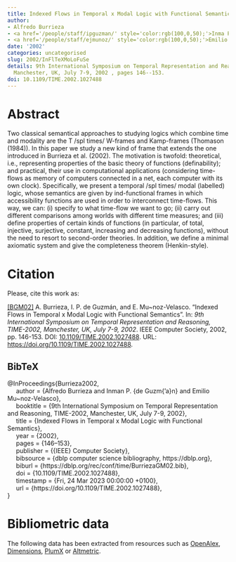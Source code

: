 ```yaml
---
title: Indexed Flows in Temporal x Modal Logic with Functional Semantics
author:
- Alfredo Burrieza
- <a href='/people/staff/ipguzman/' style='color:rgb(100,0,50);'>Inma P. de Guzmán</a>
- <a href='/people/staff/ejmunoz/' style='color:rgb(100,0,50);'>Emilio Muñoz Velasco</a>
date: '2002'
categories: uncategorised
slug: 2002/InFlTeXMoLoFuSe
details: 9th International Symposium on Temporal Representation and Reasoning, TIME-2002,
  Manchester, UK, July 7-9, 2002 , pages 146--153.
doi: 10.1109/TIME.2002.1027488
---
```




# Abstract


Two classical semantical approaches to studying logics which combine time and modality are the T /spl times/ W-frames and Kamp-frames (Thomason (1984)). In this paper we study a new kind of frame that extends the one introduced in Burrieza et al. (2002). The motivation is twofold: theoretical, i.e., representing properties of the basic theory of functions (definability); and practical, their use in computational applications (considering time-flows as memory of computers connected in a net, each computer with its own clock). Specifically, we present a temporal /spl times/ modal (labelled) logic, whose semantics are given by ind-functional frames in which accessibility functions are used in order to interconnect time-flows. This way, we can: (i) specify to what time-flow we want to go; (ii) carry out different comparisons among worlds with different time measures; and (iii) define properties of certain kinds of functions (in particular, of total, injective, surjective, constant, increasing and decreasing functions), without the need to resort to second-order theories. In addition, we define a minimal axiomatic system and give the completeness theorem (Henkin-style).








# Citation
Please, cite this work as:


<a name=bib-Burrieza2002></a>[[BGM02]](#cite-Burrieza2002) A. Burrieza, I. P. de Guzmán, and E. Mu~noz-Velasco. “Indexed Flows in Temporal x Modal Logic with Functional Semantics”. In: _9th International Symposium on Temporal Representation and Reasoning, TIME-2002, Manchester, UK, July 7-9, 2002_. IEEE Computer Society, 2002, pp. 146-153. DOI: [10.1109/TIME.2002.1027488](https://doi.org/10.1109%2FTIME.2002.1027488). URL: [https://doi.org/10.1109/TIME.2002.1027488](https://doi.org/10.1109/TIME.2002.1027488).

::: {.callout-note appearance="minimal" collapse=true}

## BibTeX

@InProceedings{Burrieza2002,<br>&nbsp;&nbsp;&nbsp;&nbsp;  author = {Alfredo Burrieza and Inman P. {de Guzm{\a'a}n} and Emilio Mu~noz-Velasco},<br>&nbsp;&nbsp;&nbsp;&nbsp;  booktitle = {9th International Symposium on Temporal Representation and Reasoning, TIME-2002, Manchester, UK, July 7-9, 2002},<br>&nbsp;&nbsp;&nbsp;&nbsp;  title = {Indexed Flows in Temporal x Modal Logic with Functional Semantics},<br>&nbsp;&nbsp;&nbsp;&nbsp;  year = {2002},<br>&nbsp;&nbsp;&nbsp;&nbsp;  pages = {146--153},<br>&nbsp;&nbsp;&nbsp;&nbsp;  publisher = {{IEEE} Computer Society},<br>&nbsp;&nbsp;&nbsp;&nbsp;  bibsource = {dblp computer science bibliography, https://dblp.org},<br>&nbsp;&nbsp;&nbsp;&nbsp;  biburl = {https://dblp.org/rec/conf/time/BurriezaGM02.bib},<br>&nbsp;&nbsp;&nbsp;&nbsp;  doi = {10.1109/TIME.2002.1027488},<br>&nbsp;&nbsp;&nbsp;&nbsp;  timestamp = {Fri, 24 Mar 2023 00:00:00 +0100},<br>&nbsp;&nbsp;&nbsp;&nbsp;  url = {https://doi.org/10.1109/TIME.2002.1027488},<br>}

:::



# Bibliometric data


The following data has been extracted from resources such as [OpenAlex](https://openalex.org/), [Dimensions](https://app.dimensions.ai/), [PlumX](https://www.elsevier.com/insights/metrics/plumx) or [Altmetric](https://www.altmetric.com/).

<div style="display: flex; justify-content: center; align-items: center; height: 100%;">
<span class="__dimensions_badge_embed__" data-doi="10.1109/TIME.2002.1027488" data-legend="always"></span></div><script async src="https://badge.dimensions.ai/badge.js" charset="utf-8"></script>

<div style="display: flex; justify-content: center; align-items: center; height: 100%;">
<a href="https://plu.mx/plum/a/?doi=10.1109/TIME.2002.1027488" class="plumx-details" data-site="plum" data-hide-when-empty="true">Indexed Flows in Temporal x Modal Logic with Functional Semantics</a></div>

<div style="display: flex; justify-content: center; align-items: center; height: 100%;">
<script type="text/javascript" src="https://d1bxh8uas1mnw7.cloudfront.net/assets/embed.js"></script><div data-badge-type="medium-donut" class="altmetric-embed" data-badge-details="right" data-doi="10.1109/TIME.2002.1027488"></div></div>


## Cites

The following graph plots the number of cites received by this work from its publication, on a yearly basis.

```r
#| echo: false
#| results: asis
#| warning: false
#| message: false
source(here::here('scripts', 'manage_publications.R'))
df <- readRDS('citation_history.rds')
plot_citation_history(df)
```



## Papers citing this work

The following is a non-exhaustive list of papers that cite this work:


<a name=bib-Aguilera_2006></a>[[1]](#cite-Aguilera_2006) G. Aguilera, A. Burrieza, P. Cordero, et al. “MAT Logic: A Temporal×Modal Logic with Non-deterministic Operators to Deal with Interactive Systems in Communication Technologies”. In: _Advances in Artificial Intelligence - IBERAMIA-SBIA 2006_. Springer Berlin Heidelberg, 2006, p. 602–611. ISBN: 9783540454649. DOI: [10.1007/11874850_64](https://doi.org/10.1007%2F11874850_64). URL: [http://dx.doi.org/10.1007/11874850_64](http://dx.doi.org/10.1007/11874850_64).

<a name=bib-Burrieza_2008></a>[[2]](#cite-Burrieza_2008) A. Burrieza, I. P. De Guzmán, and E. Muñoz-Velasco. “Generalization of some properties of relations in the context of functional temporal×modal logic”. In: _International Journal of Computer Mathematics_ 85.3–4 (Apr. 2008), p. 371–383. ISSN: 1029-0265. DOI: [10.1080/00207160701210141](https://doi.org/10.1080%2F00207160701210141). URL: [http://dx.doi.org/10.1080/00207160701210141](http://dx.doi.org/10.1080/00207160701210141).

<a name=bib-Burrieza_2017></a>[[3]](#cite-Burrieza_2017) A. Burrieza, I. Fortes, and I. P. de Guzmán. “Completeness of a functional system for surjective functions”. In: _Mathematical Logic Quarterly_ 63.6 (Dec. 2017), p. 574–597. ISSN: 1521-3870. DOI: [10.1002/malq.201600011](https://doi.org/10.1002%2Fmalq.201600011). URL: [http://dx.doi.org/10.1002/malq.201600011](http://dx.doi.org/10.1002/malq.201600011).

<a name=bib-Burrieza_2009></a>[[4]](#cite-Burrieza_2009) A. Burrieza, I. P. de Guzmán, and E. Muñoz-Velasco. “Functional systems in the context of temporal×modal logics with indexed flows”. In: _International Journal of Computer Mathematics_ 86.10–11 (Nov. 2009), p. 1696–1706. ISSN: 1029-0265. DOI: [10.1080/00207160902795619](https://doi.org/10.1080%2F00207160902795619). URL: [http://dx.doi.org/10.1080/00207160902795619](http://dx.doi.org/10.1080/00207160902795619).

<a name=bib-Burrieza_2010></a>[[5]](#cite-Burrieza_2010) A. Burrieza, I. P. de Guzmán, and E. Muñoz‐Velasco. “Analyzing completeness of axiomatic functional systems for temporal × modal logics”. In: _Mathematical Logic Quarterly_ 56.1 (Jan. 2010), p. 89–102. ISSN: 1521-3870. DOI: [10.1002/malq.200810038](https://doi.org/10.1002%2Fmalq.200810038). URL: [http://dx.doi.org/10.1002/malq.200810038](http://dx.doi.org/10.1002/malq.200810038).

